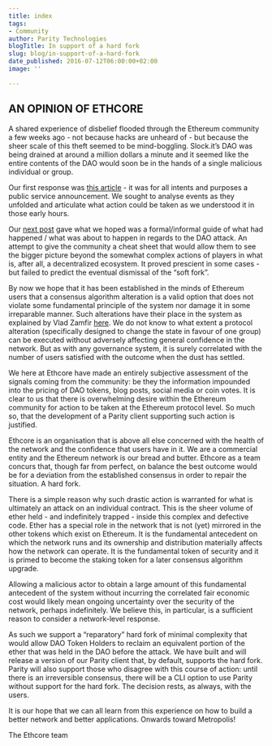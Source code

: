 ```yaml
---
title: index
tags:
- Community
author: Parity Technologies
blogTitle: In support of a hard fork
slug: blog/in-support-of-a-hard-fork
date_published: 2016-07-12T06:00:00+02:00
image: ''

---
```

## AN OPINION OF ETHCORE

A shared experience of disbelief flooded through the Ethereum community a few weeks ago - not because hacks are unheard of - but because the sheer scale of this theft seemed to be mind-boggling. Slock.it’s DAO was being drained at around a million dollars a minute and it seemed like the entire contents of the DAO would soon be in the hands of a single malicious individual or group.

Our first response was [this article](https://paritytech.io/blog/attack-on-thedao-what-will-be-your-response/) - it was for all intents and purposes a public service announcement. We sought to analyse events as they unfolded and articulate what action could be taken as we understood it in those early hours.

Our [next post](https://paritytech.io/blog/how-we-find-common-ground-and-settle-our-differences/) gave what we hoped was a formal/informal guide of what had happened / what was about to happen in regards to the DAO attack. An attempt to give the community a cheat sheet that would allow them to see the bigger picture beyond the somewhat complex actions of players in what is, after all, a decentralized ecosystem. It proved prescient in some cases - but failed to predict the eventual dismissal of the “soft fork”.

By now we hope that it has been established in the minds of Ethereum users that a consensus algorithm alteration is a valid option that does not violate some fundamental principle of the system nor damage it in some irreparable manner. Such alterations have their place in the system as explained by Vlad Zamfir [here](https://medium.com/@Vlad_Zamfir/dear-ethereum-community-acfa99a037c4#.stqpazq7s). We do not know to what extent a protocol alteration (specifically designed to change the state in favour of one group) can be executed without adversely affecting general confidence in the network. But as with any governance system, it is surely correlated with the number of users satisfied with the outcome when the dust has settled.

We here at Ethcore have made an entirely subjective assessment of the signals coming from the community: be they the information impounded into the pricing of DAO tokens, blog posts, social media or coin votes. It is clear to us that there is overwhelming desire within the Ethereum community for action to be taken at the Ethereum protocol level. So much so, that the development of a Parity client supporting such action is justified.

Ethcore is an organisation that is above all else concerned with the health of the network and the confidence that users have in it. We are a commercial entity and the Ethereum network is our bread and butter. Ethcore as a team concurs that, though far from perfect, on balance the best outcome would be for a deviation from the established consensus in order to repair the situation. A hard fork.

There is a simple reason why such drastic action is warranted for what is ultimately an attack on an individual contract. This is the sheer volume of ether held - and indefinitely trapped - inside this complex and defective code. Ether has a special role in the network that is not (yet) mirrored in the other tokens which exist on Ethereum. It is the fundamental antecedent on which the network runs and its ownership and distribution materially affects how the network can operate. It is the fundamental token of security and it is primed to become the staking token for a later consensus algorithm upgrade.

Allowing a malicious actor to obtain a large amount of this fundamental antecedent of the system without incurring the correlated fair economic cost would likely mean ongoing uncertainty over the security of the network, perhaps indefinitely. We believe this, in particular, is a sufficient reason to consider a network-level response.

As such we support a “reparatory” hard fork of minimal complexity that would allow DAO Token Holders to reclaim an equivalent portion of the ether that was held in the DAO before the attack. We have built and will release a version of our Parity client that, by default, supports the hard fork. Parity will also support those who disagree with this course of action: until there is an irreversible consensus, there will be a CLI option to use Parity without support for the hard fork. The decision rests, as always, with the users.

It is our hope that we can all learn from this experience on how to build a better network and better applications. Onwards toward Metropolis!

The Ethcore team